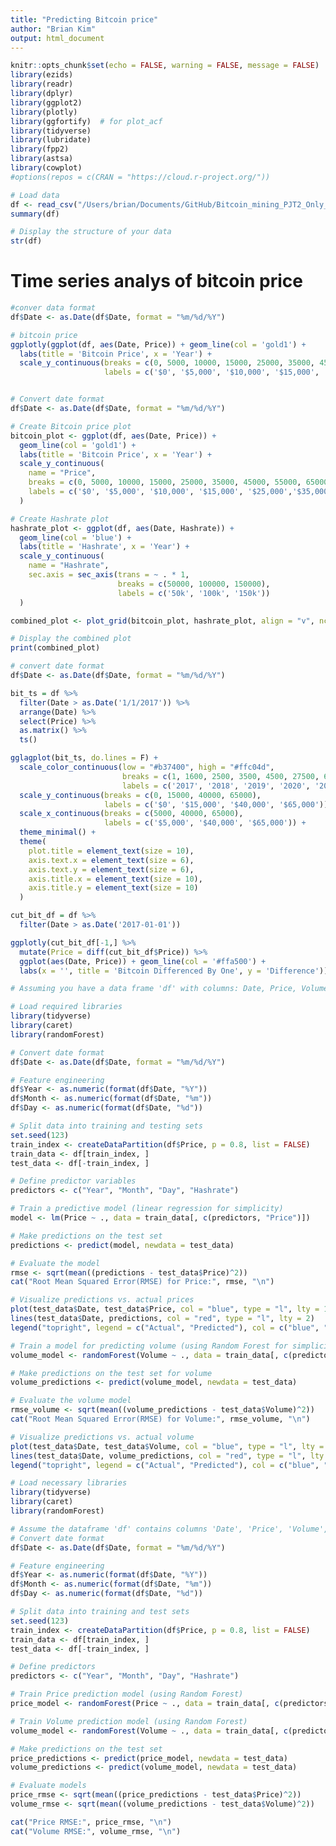```yaml
---
title: "Predicting Bitcoin price" 
author: "Brian Kim"
output: html_document
---
```


```{=html}
<style>
body {
text-align: justify}
</style>
```
```r
knitr::opts_chunk$set(echo = FALSE, warning = FALSE, message = FALSE)
library(ezids)
library(readr)
library(dplyr)
library(ggplot2)
library(plotly)
library(ggfortify)  # for plot_acf
library(tidyverse)
library(lubridate)
library(fpp2)
library(astsa)
library(cowplot)
#options(repos = c(CRAN = "https://cloud.r-project.org/"))
```

```r
# Load data
df <- read_csv("/Users/brian/Documents/GitHub/Bitcoin_mining_PJT2_Only_Brian/Cleaned_bitcoin_mining_price.csv")
summary(df)
```

```r
# Display the structure of your data
str(df)
```

# Time series analys of bitcoin price

```r

#conver data format
df$Date <- as.Date(df$Date, format = "%m/%d/%Y")

# bitcoin price
ggplotly(ggplot(df, aes(Date, Price)) + geom_line(col = 'gold1') + 
  labs(title = 'Bitcoin Price', x = 'Year') +
  scale_y_continuous(breaks = c(0, 5000, 10000, 15000, 25000, 35000, 45000, 55000, 65000), 
                     labels = c('$0', '$5,000', '$10,000', '$15,000', '$25,000','$35,000','$45,000','$55,000','$65,000')))



```

```r
# Convert date format
df$Date <- as.Date(df$Date, format = "%m/%d/%Y")

# Create Bitcoin price plot
bitcoin_plot <- ggplot(df, aes(Date, Price)) + 
  geom_line(col = 'gold1') + 
  labs(title = 'Bitcoin Price', x = 'Year') +
  scale_y_continuous(
    name = "Price",
    breaks = c(0, 5000, 10000, 15000, 25000, 35000, 45000, 55000, 65000), 
    labels = c('$0', '$5,000', '$10,000', '$15,000', '$25,000','$35,000','$45,000','$55,000','$65,000')
  )

# Create Hashrate plot
hashrate_plot <- ggplot(df, aes(Date, Hashrate)) + 
  geom_line(col = 'blue') + 
  labs(title = 'Hashrate', x = 'Year') +
  scale_y_continuous(
    name = "Hashrate",
    sec.axis = sec_axis(trans = ~ . * 1, 
                        breaks = c(50000, 100000, 150000),
                        labels = c('50k', '100k', '150k'))
  )

combined_plot <- plot_grid(bitcoin_plot, hashrate_plot, align = "v", ncol = 1)

# Display the combined plot
print(combined_plot)

```

```r
# convert date format
df$Date <- as.Date(df$Date, format = "%m/%d/%Y")

bit_ts = df %>%
  filter(Date > as.Date('1/1/2017')) %>%
  arrange(Date) %>%
  select(Price) %>%
  as.matrix() %>%
  ts()

gglagplot(bit_ts, do.lines = F) +
  scale_color_continuous(low = "#b37400", high = "#ffc04d", 
                         breaks = c(1, 1600, 2500, 3500, 4500, 27500, 65000), 
                         labels = c('2017', '2018', '2019', '2020', '2021', '2022', '2023')) + 
  scale_y_continuous(breaks = c(0, 15000, 40000, 65000), 
                     labels = c('$0', '$15,000', '$40,000', '$65,000')) +
  scale_x_continuous(breaks = c(5000, 40000, 65000), 
                     labels = c('$5,000', '$40,000', '$65,000')) +
  theme_minimal() +
  theme(
    plot.title = element_text(size = 10),
    axis.text.x = element_text(size = 6),
    axis.text.y = element_text(size = 6),
    axis.title.x = element_text(size = 10),
    axis.title.y = element_text(size = 10)
  )

```
```r
cut_bit_df = df %>%
  filter(Date > as.Date('2017-01-01'))

ggplotly(cut_bit_df[-1,] %>%
  mutate(Price = diff(cut_bit_df$Price)) %>%
  ggplot(aes(Date, Price)) + geom_line(col = '#ffa500') + 
  labs(x = '', title = 'Bitcoin Differenced By One', y = 'Difference'))


```


```r
# Assuming you have a data frame 'df' with columns: Date, Price, Volume, and Hashrate

# Load required libraries
library(tidyverse)
library(caret)
library(randomForest)

# Convert date format
df$Date <- as.Date(df$Date, format = "%m/%d/%Y")

# Feature engineering
df$Year <- as.numeric(format(df$Date, "%Y"))
df$Month <- as.numeric(format(df$Date, "%m"))
df$Day <- as.numeric(format(df$Date, "%d"))

# Split data into training and testing sets
set.seed(123)
train_index <- createDataPartition(df$Price, p = 0.8, list = FALSE)
train_data <- df[train_index, ]
test_data <- df[-train_index, ]

# Define predictor variables
predictors <- c("Year", "Month", "Day", "Hashrate")

# Train a predictive model (linear regression for simplicity)
model <- lm(Price ~ ., data = train_data[, c(predictors, "Price")])

# Make predictions on the test set
predictions <- predict(model, newdata = test_data)

# Evaluate the model
rmse <- sqrt(mean((predictions - test_data$Price)^2))
cat("Root Mean Squared Error(RMSE) for Price:", rmse, "\n")

# Visualize predictions vs. actual prices
plot(test_data$Date, test_data$Price, col = "blue", type = "l", lty = 1, xlab = "Date", ylab = "Price")
lines(test_data$Date, predictions, col = "red", type = "l", lty = 2)
legend("topright", legend = c("Actual", "Predicted"), col = c("blue", "red"), lty = 1:2)

# Train a model for predicting volume (using Random Forest for simplicity)
volume_model <- randomForest(Volume ~ ., data = train_data[, c(predictors, "Volume")])

# Make predictions on the test set for volume
volume_predictions <- predict(volume_model, newdata = test_data)

# Evaluate the volume model
rmse_volume <- sqrt(mean((volume_predictions - test_data$Volume)^2))
cat("Root Mean Squared Error(RMSE) for Volume:", rmse_volume, "\n")

# Visualize predictions vs. actual volume
plot(test_data$Date, test_data$Volume, col = "blue", type = "l", lty = 1, xlab = "Date", ylab = "Volume")
lines(test_data$Date, volume_predictions, col = "red", type = "l", lty = 2)
legend("topright", legend = c("Actual", "Predicted"), col = c("blue", "red"), lty = 1:2)

```

```r
# Load necessary libraries
library(tidyverse)
library(caret)
library(randomForest)

# Assume the dataframe 'df' contains columns 'Date', 'Price', 'Volume', and 'Hashrate'
# Convert date format
df$Date <- as.Date(df$Date, format = "%m/%d/%Y")

# Feature engineering
df$Year <- as.numeric(format(df$Date, "%Y"))
df$Month <- as.numeric(format(df$Date, "%m"))
df$Day <- as.numeric(format(df$Date, "%d"))

# Split data into training and test sets
set.seed(123)
train_index <- createDataPartition(df$Price, p = 0.8, list = FALSE)
train_data <- df[train_index, ]
test_data <- df[-train_index, ]

# Define predictors
predictors <- c("Year", "Month", "Day", "Hashrate")

# Train Price prediction model (using Random Forest)
price_model <- randomForest(Price ~ ., data = train_data[, c(predictors, "Price")])

# Train Volume prediction model (using Random Forest)
volume_model <- randomForest(Volume ~ ., data = train_data[, c(predictors, "Volume")])

# Make predictions on the test set
price_predictions <- predict(price_model, newdata = test_data)
volume_predictions <- predict(volume_model, newdata = test_data)

# Evaluate models
price_rmse <- sqrt(mean((price_predictions - test_data$Price)^2))
volume_rmse <- sqrt(mean((volume_predictions - test_data$Volume)^2))

cat("Price RMSE:", price_rmse, "\n")
cat("Volume RMSE:", volume_rmse, "\n")

```